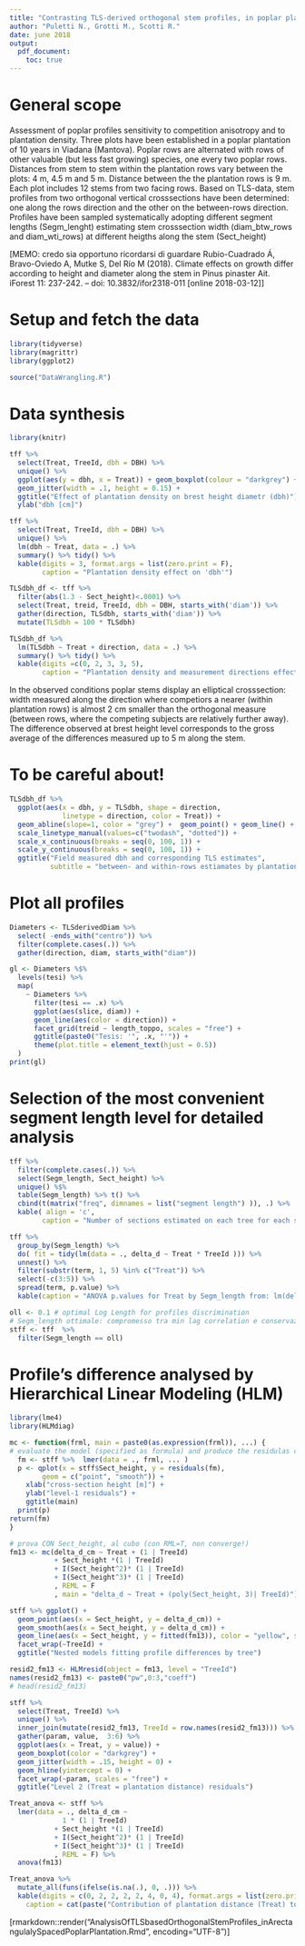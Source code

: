```yaml
---
title: "Contrasting TLS-derived orthogonal stem profiles, in poplar plantations"
author: "Puletti N., Grotti M., Scotti R."
date: june 2018
output:
  pdf_document:
    toc: true
---
```

  
# General scope
Assessment of poplar profiles sensitivity to competition anisotropy and to plantation density.
Three plots have been established in a poplar plantation of 10 years in Viadana (Mantova).
Poplar rows are alternated with rows of other valuable (but less fast growing) species, one every two poplar rows. Distances from stem to stem within the plantation rows vary between the plots: 4 m, 4.5 m and 5 m. Distance between the the plantation rows is 9 m. Each plot includes 12 stems from two facing rows. 
<TLS survay details>
Based on TLS-data, stem profiles from two orthogonal vertical crosssections have been determined: one along the rows direction and the other on the between-rows direction.
Profiles have been sampled systematically adopting different segment lengths (Segm_lenght) estimating stem crosssection width (diam_btw_rows and diam_wti_rows) at different heigths along the stem (Sect_height)

[MEMO: credo sia opportuno ricordarsi di guardare
 Rubio-Cuadrado Á, Bravo-Oviedo A, Mutke S, Del Río M (2018). Climate effects on growth differ according to height and diameter along the stem in Pinus pinaster Ait. iForest 11: 237-242. – doi: 10.3832/ifor2318-011 [online 2018-03-12]]

# Setup and fetch the data

```r
library(tidyverse)
library(magrittr)
library(ggplot2)

source("DataWrangling.R")

```

# Data synthesis

```r
library(knitr)

tff %>%
  select(Treat, TreeId, dbh = DBH) %>%
  unique() %>%
  ggplot(aes(y = dbh, x = Treat)) + geom_boxplot(colour = "darkgrey") +
  geom_jitter(width = .1, height = 0.15) + 
  ggtitle("Effect of plantation density on brest height diametr (dbh)") +
  ylab("dbh [cm]")

tff %>%
  select(Treat, TreeId, dbh = DBH) %>%
  unique() %>%
  lm(dbh ~ Treat, data = .) %>%
  summary() %>% tidy() %>%
  kable(digits = 3, format.args = list(zero.print = F),
        caption = "Plantation density effect on 'dbh'")

TLSdbh_df <- tff %>% 
  filter(abs(1.3 - Sect_height)<.0001) %>% 
  select(Treat, treid, TreeId, dbh = DBH, starts_with('diam')) %>%
  gather(direction, TLSdbh, starts_with('diam')) %>%
  mutate(TLSdbh = 100 * TLSdbh) 

TLSdbh_df %>%
  lm(TLSdbh ~ Treat + direction, data = .) %>%
  summary() %>% tidy() %>%
  kable(digits =c(0, 2, 3, 3, 5), 
        caption = "Plantation density and measurement directions effects on TLS estimated dbh")


```
  
In the observed conditions poplar stems display an elliptical crosssection: width measured along the direction where competiors a nearer (within plantation rows) is almost 2 cm smaller than the orthogonal measure (between rows, where the competing subjects are relatively further away).  
The difference observed at brest height level corresponds to the gross average of the differences measured up to 5 m along the stem.  


# To be careful about!

```r
TLSdbh_df %>%
  ggplot(aes(x = dbh, y = TLSdbh, shape = direction, 
             linetype = direction, color = Treat)) +
  geom_abline(slope=1, color = "grey") +  geom_point() + geom_line() +
  scale_linetype_manual(values=c("twodash", "dotted")) +
  scale_x_continuous(breaks = seq(0, 100, 1)) +
  scale_y_continuous(breaks = seq(0, 100, 1)) +
  ggtitle("Field measured dbh and corresponding TLS estimates",
          subtitle = "between- and within-rows estiamates by plantation density")

```


# Plot all profiles

```r
Diameters <- TLSderivedDiam %>% 
  select( -ends_with("centro")) %>% 
  filter(complete.cases(.)) %>%
  gather(direction, diam, starts_with("diam"))

gl <- Diameters %$%
  levels(tesi) %>%
  map(
    ~ Diameters %>%
      filter(tesi == .x) %>%
      ggplot(aes(slice, diam)) +
      geom_line(aes(color = direction)) +
      facet_grid(treid ~ length_toppo, scales = "free") +
      ggtitle(paste0("Tesis: '", .x, "'")) +
      theme(plot.title = element_text(hjust = 0.5))
  )
print(gl)

```

# Selection of the most convenient segment length level for detailed analysis

```r
tff %>%
  filter(complete.cases(.)) %>%
  select(Segm_length, Sect_height) %>%
  unique() %$%
  table(Segm_length) %>% t() %>%
  cbind(t(matrix("freq", dimnames = list("segment length") )), .) %>%
  kable( align = 'c',
        caption = "Number of sections estimated on each tree for each segment-length level")

tff %>% 
  group_by(Segm_length) %>%
  do( fit = tidy(lm(data = ., delta_d ~ Treat * TreeId ))) %>%
  unnest() %>%
  filter(substr(term, 1, 5) %in% c("Treat")) %>%
  select(-c(3:5)) %>%
  spread(term, p.value) %>%
  kable(caption = "ANOVA p.values for Treat by Segm_length from: lm(delta_d ~ Treat * TreeId) ")

oll <- 0.1 # optimal Log Length for profiles discrimination
# Segm_length ottimale: compromesso tra min lag correlation e conservazione del dettaglio della forma
stff <- tff  %>%
  filter(Segm_length == oll)

```

# Profile's difference analysed by Hierarchical Linear Modeling (HLM)

```r
library(lme4)
library(HLMdiag)

mc <- function(frml, main = paste0(as.expression(frml)), ...) {
# evaluate the model (specified as formula) and produce the residulas control plot
  fm <- stff %>%  lmer(data = ., frml, ... )
  p <- qplot(x = stff$Sect_height, y = residuals(fm), 
        geom = c("point", "smooth")) + 
    xlab("cross-section height [m]") +
    ylab("level-1 residuals") +
    ggtitle(main)
  print(p)
return(fm)
}

# prova CON Sect_height, al cubo (con RML=T, non converge!)
fm13 <- mc(delta_d_cm ~ Treat + (1 | TreeId) 
           + Sect_height *(1 | TreeId) 
           + I(Sect_height^2)* (1 | TreeId)
           + I(Sect_height^3)* (1 | TreeId)
           , REML = F
           , main = "delta_d ~ Treat + (poly(Sect_height, 3)| TreeId)")

stff %>% ggplot() +
  geom_point(aes(x = Sect_height, y = delta_d_cm)) +
  geom_smooth(aes(x = Sect_height, y = delta_d_cm)) +
  geom_line(aes(x = Sect_height, y = fitted(fm13)), color = "yellow", size = 1) + 
  facet_wrap(~TreeId) +
  ggtitle("Nested models fitting profile differences by tree")

resid2_fm13 <- HLMresid(object = fm13, level = "TreeId")
names(resid2_fm13) <- paste0("pw",0:3,"coeff")
# head(resid2_fm13)

stff %>% 
  select(Treat, TreeId) %>% 
  unique() %>% 
  inner_join(mutate(resid2_fm13, TreeId = row.names(resid2_fm13))) %>%
  gather(param, value,  3:6) %>%
  ggplot(aes(x = Treat, y = value)) +
  geom_boxplot(color = "darkgrey") +
  geom_jitter(width = .15, height = 0) + 
  geom_hline(yintercept = 0) +
  facet_wrap(~param, scales = "free") +
  ggtitle("Level 2 (Treat = plantation distance) residuals")

Treat_anova <- stff %>%  
  lmer(data = ., delta_d_cm ~ 
             1 * (1 | TreeId) 
           + Sect_height *(1 | TreeId) 
           + I(Sect_height^2)* (1 | TreeId)
           + I(Sect_height^3)* (1 | TreeId)
           , REML = F) %>%
  anova(fm13)

Treat_anova %>%
  mutate_all(funs(ifelse(is.na(.), 0, .))) %>%
  kable(digits = c(0, 2, 2, 2, 2, 4, 0, 4), format.args = list(zero.print = F), 
    caption = cat(paste("Contribution of plantation distance (Treat) to profiles differences variance explaination", paste(attributes(Treat_anova)$heading[-1], collapse = "\n"), collapse = "\n")))

```


[rmarkdown::render("AnalysisOfTLSbasedOrthogonalStemProfiles_inArectangulalySpacedPoplarPlantation.Rmd", encoding="UTF-8")]

